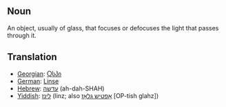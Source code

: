 ==Noun==

An object, usually of glass, that focuses or defocuses the light that passes through it.

==Translation==
*[[Georgian]]: [[Ⴍსპი]]
*[[German]]: [[Linse]]
*[[Hebrew]]: [[עדשה]] (ah-dah-SHAH)
*[[Yiddish]]: [[לינז]] (linz; also [[אָפטיש גלאָז]] [OP-tish glahz])